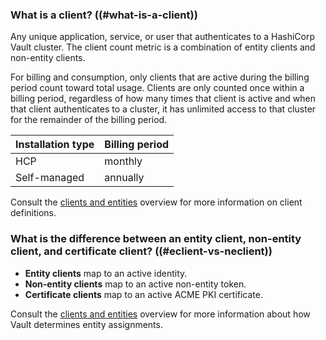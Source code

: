 ### What is a client? ((#what-is-a-client))

Any unique application, service, or user that authenticates to a HashiCorp
Vault cluster. The client count metric is a combination of entity clients and 
non-entity clients.

For billing and consumption, only clients that are active during the billing
period count toward total usage. Clients are only counted once within a billing
period, regardless of how many times that client is active and when that client
authenticates to a cluster, it has unlimited access to that cluster for the
remainder of the billing period.

| Installation type | Billing period
| ----------------- | ---------------
| HCP               | monthly
| Self-managed      | annually

Consult the [clients and entities](/vault/docs/concepts/client-count) overview
for more information on client definitions.

### What is the difference between an entity client, non-entity client, and certificate client? ((#eclient-vs-neclient))

- **Entity clients** map to an active identity.
- **Non-entity clients** map to an active non-entity token.
- **Certificate clients** map to an active ACME PKI certificate.

Consult the [clients and entities](/vault/docs/concepts/client-count) overview
for more information about how Vault determines entity assignments.